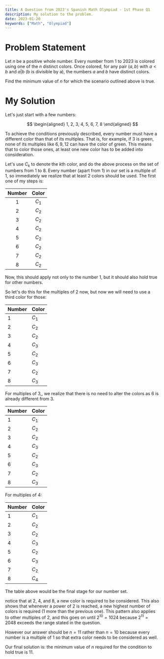 ```yaml
---
title: A Question from 2023's Spanish Math Olympiad - 1st Phase Q1
description: My solution to the problem.
date: 2023-01-20
keywords: ["Math", "Olympiad"]
---
```


# Problem Statement

Let $n$ be a positive whole number. Every number from 1 to 2023 is colored using one of the $n$ distinct colors. Once colored, for any pair $(a, b)$ with $a < b$ and $a | b$ (b is divisible by a), the numbers $a$ and $b$ have distinct colors.

Find the minimum value of $n$ for which the scenario outlined above is true.

# My Solution

Let's just start with a few numbers:

$$
\begin{aligned}
1, 2, 3, 4, 5, 6, 7, 8
\end{aligned}
$$

To achieve the conditions previously described, every number must have a different color than that of its multiples. That is, for example, if $3$ is green, none of its multiples like $6, 9, 12$ can have the color of green. This means that to color those ones, at least one new color has to be added into consideration.

Let's use $C_k$ to denote the $k\text{th}$ color, and do the above process on the set of numbers from $1$ to $8$. Every number (apart from $1$) in our set is a multiple of $1$, so immediately we realize that at least 2 colors should be used. The first one of my steps is:

| Number | Color |
| :----: | :---: |
|   1    | $C_1$ |
|   2    | $C_2$ |
|   3    | $C_2$ |
|   4    | $C_2$ |
|   5    | $C_2$ |
|   6    | $C_2$ |
|   7    | $C_2$ |
|   8    | $C_2$ |

Now, this should apply not only to the number 1, but it should also hold true for other numbers.

So let's do this for the multiples of $2$ now, but now we will need to use a third color for those:

| Number | Color |
| ------ | ----- |
| 1      | $C_1$ |
| 2      | $C_2$ |
| 3      | $C_2$ |
| 4      | $C_3$ |
| 5      | $C_2$ |
| 6      | $C_3$ |
| 7      | $C_2$ |
| 8      | $C_3$ |

For multiples of 3,, we realize that there is no need to alter the colors as $6$ is already different from $3$.

| Number | Color |
| ------ | ----- |
| 1      | $C_1$ |
| 2      | $C_2$ |
| 3      | $C_2$ |
| 4      | $C_3$ |
| 5      | $C_2$ |
| 6      | $C_3$ |
| 7      | $C_2$ |
| 8      | $C_3$ |

For multiples of 4:

| Number | Color |
| ------ | ----- |
| 1      | $C_1$ |
| 2      | $C_2$ |
| 3      | $C_2$ |
| 4      | $C_3$ |
| 5      | $C_2$ |
| 6      | $C_3$ |
| 7      | $C_2$ |
| 8      | $C_4$ |

The table above would be the final stage for our number set.

notice that at $2$, $4$, and $8$, a new color is required to be considered. This also shows that whenever a power of $2$ is reached, a new highest number of colors is required (1 more than the previous one). This pattern also applies to other multiples of $2$, and this goes on until $2^{10} = 1024$ because $2^{11} = 2048$ exceeds the range stated in the question.

However our answer should be $n = 11$ rather than $n = 10$ because every number is a multiple of $1$ so that extra color needs to be considered as well.

Our final solution is: the minimum value of $n$ required for the condition to hold true is $11$.
